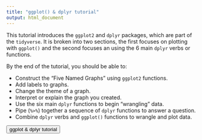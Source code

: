```yaml
---
title: "ggplot() & dplyr tutorial"
output: html_document
---
```


This tutorial introduces the `ggplot2` and `dplyr` packages, which are part of the `tidyverse`. It is broken into two sections, the first focuses on plotting with `ggplot()` and the second focuses an using the 6 main `dplyr` verbs or functions.

By the end of the tutorial, you should be able to:

* Construct the "Five Named Graphs" using `ggplot2` functions.  
* Add labels to graphs.  
* Change the theme of a graph.  
* Interpret or explain the graph you created.  
* Use the six main `dplyr` functions to begin "wrangling" data.  
* Pipe (`%>%`) together a sequence of `dplyr` functions to answer a question.  
* Combine `dplyr` verbs and `ggplot()` functions to wrangle and plot data.

<button onclick="document.location='https://ggplot-dplyr-intro.netlify.app/'">ggplot & dplyr tutorial</button>